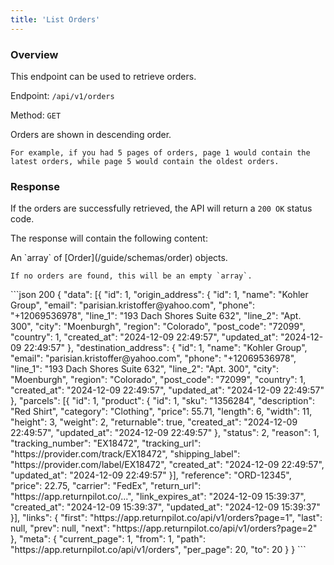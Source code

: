 ```yaml
---
title: 'List Orders'
---
```



### Overview

This endpoint can be used to retrieve orders.

Endpoint: `/api/v1/orders`

Method: `GET`

<Note>
    Orders are shown in descending order.

    For example, if you had 5 pages of orders, page 1 would contain the latest orders, while page 5 would contain the oldest orders.
</Note>

<PaginationNotice />

### Response

If the orders are successfully retrieved, the API will return a `200 OK` status code.

The response will contain the following content:

<ResponseField name="data" type="array" required>
    An `array` of [Order](/guide/schemas/order) objects.

    If no orders are found, this will be an empty `array`.
</ResponseField>

<PaginationResponseFields/>

<ResponseExample>
    ```json 200
    {
        "data": [{
            "id": 1,
            "origin_address": {
                "id": 1,
                "name": "Kohler Group",
                "email": "parisian.kristoffer@yahoo.com",
                "phone": "+12069536978",
                "line_1": "193 Dach Shores Suite 632",
                "line_2": "Apt. 300",
                "city": "Moenburgh",
                "region": "Colorado",
                "post_code": "72099",
                "country": 1,
                "created_at": "2024-12-09 22:49:57",
                "updated_at": "2024-12-09 22:49:57"
            },
            "destination_address": {
                "id": 1,
                "name": "Kohler Group",
                "email": "parisian.kristoffer@yahoo.com",
                "phone": "+12069536978",
                "line_1": "193 Dach Shores Suite 632",
                "line_2": "Apt. 300",
                "city": "Moenburgh",
                "region": "Colorado",
                "post_code": "72099",
                "country": 1,
                "created_at": "2024-12-09 22:49:57",
                "updated_at": "2024-12-09 22:49:57"
            },
            "parcels": [{
                "id": 1,
                "product": {
                    "id": 1,
                    "sku": "1356284",
                    "description": "Red Shirt",
                    "category": "Clothing",
                    "price": 55.71,
                    "length": 6,
                    "width": 11,
                    "height": 3,
                    "weight": 2,
                    "returnable": true,
                    "created_at": "2024-12-09 22:49:57",
                    "updated_at": "2024-12-09 22:49:57"
                },
                "status": 2,
                "reason": 1,
                "tracking_number": "EX18472",
                "tracking_url": "https://provider.com/track/EX18472",
                "shipping_label": "https://provider.com/label/EX18472",
                "created_at": "2024-12-09 22:49:57",
                "updated_at": "2024-12-09 22:49:57"
            }],
            "reference": "ORD-12345",
            "price": 22.75,
            "carrier": "FedEx",
            "return_url": "https://app.returnpilot.co/...",
            "link_expires_at": "2024-12-09 15:39:37",
            "created_at": "2024-12-09 15:39:37",
            "updated_at": "2024-12-09 15:39:37"
        }],
        "links": {
            "first": "https://app.returnpilot.co/api/v1/orders?page=1",
            "last": null,
            "prev": null,
            "next": "https://app.returnpilot.co/api/v1/orders?page=2"
        },
        "meta": {
            "current_page": 1,
            "from": 1,
            "path": "https://app.returnpilot.co/api/v1/orders",
            "per_page": 20,
            "to": 20
        }
    }
    ```
</ResponseExample>
